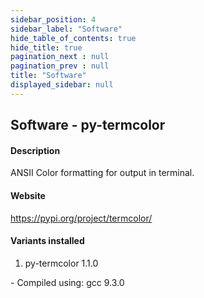 ```yaml
---
sidebar_position: 4
sidebar_label: "Software"
hide_table_of_contents: true
hide_title: true
pagination_next : null
pagination_prev : null
title: "Software"
displayed_sidebar: null
---
```


## Software - py-termcolor


#### Description
ANSII Color formatting for output in terminal.

#### Website
https://pypi.org/project/termcolor/

#### Variants installed
1. py-termcolor 1.1.0
<div class="ul-circle">
    - Compiled using: gcc 9.3.0
</div>

